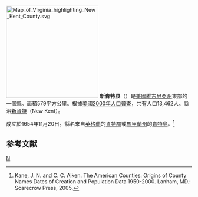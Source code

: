 {{noteTA
|T=zh-hans:新肯特县 (弗吉尼亚州);zh-hk:新肯特縣 (維珍尼亞州);zh-tw:新肯特郡 (維吉尼亞州);
|1=zh-hans:县;zh-hk:縣;zh-tw:郡;
}}

[[File:Map_of_Virginia_highlighting_New_Kent_County.svg|250px]]
'''新肯特县'''（{{lang-en|New Kent County}}）是[[美國|美國]][[維吉尼亞州|維吉尼亞州]]東部的一個縣。面積579平方公里。根據[[美國2000年人口普查|美國2000年人口普查]]，共有人口13,462人。縣治[[新肯特_(維吉尼亞州)|新肯特]]（New Kent）。

成立於1654年11月20日。縣名來自[[英格蘭|英格蘭]]的[[肯特郡|肯特郡]]或[[馬里蘭州|馬里蘭州]]的[[肯特島|肯特島]]。<ref>Kane, J. N. and C. C. Aiken. The American Counties: Origins of County Names Dates of Creation and Population Data 1950-2000. Lanham, MD.: Scarecrow Press, 2005.</ref>

==参考文献==
<div class="references-small">
<references />
</div>
{{弗吉尼亚州}}
[[Category:維吉尼亞州縣|N]]